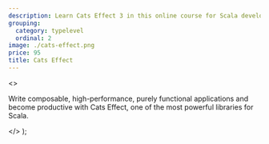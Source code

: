 ```yaml
---
description: Learn Cats Effect 3 in this online course for Scala developers.
grouping:
  category: typelevel
  ordinal: 2
image: ./cats-effect.png
price: 95
title: Cats Effect
---
```


  <>
    <p>
      Write composable, high-performance, purely functional applications and
      become productive with Cats Effect, one of the most powerful libraries for
      Scala.
    </p>
  </>
);
